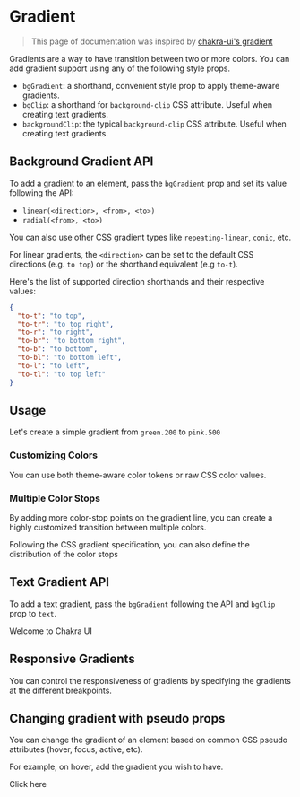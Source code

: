 
<Meta
  title="UI Docs / Gradient"
  description="Learn how to use gradients. Gradients are a way to transition between two or more colors."
/>

# Gradient

> This page of documentation was inspired by [chakra-ui's gradient](https://chakra-ui.com/docs/features/gradient)

Gradients are a way to have transition between two or more colors. You can add
gradient support using any of the following style props.

- `bgGradient`: a shorthand, convenient style prop to apply theme-aware
  gradients.
- `bgClip`: a shorthand for `background-clip` CSS attribute. Useful when
  creating text gradients.
- `backgroundClip`: the typical `background-clip` CSS attribute. Useful when
  creating text gradients.

## Background Gradient API

To add a gradient to an element, pass the `bgGradient` prop and set its value
following the API:

- `linear(<direction>, <from>, <to>)`
- `radial(<from>, <to>)`

You can also use other CSS gradient types like `repeating-linear`, `conic`, etc.

For linear gradients, the `<direction>` can be set to the default CSS directions
(e.g. `to top`) or the shorthand equivalent (e.g `to-t`).

Here's the list of supported direction shorthands and their respective values:

```json
{
  "to-t": "to top",
  "to-tr": "to top right",
  "to-r": "to right",
  "to-br": "to bottom right",
  "to-b": "to bottom",
  "to-bl": "to bottom left",
  "to-l": "to left",
  "to-tl": "to top left"
}
```

## Usage

Let's create a simple gradient from `green.200` to `pink.500`

<Canvas isExpanded>
  <Box w="100%" h="200px" bgGradient="linear(to-r, green.200, pink.500)" />
</Canvas>

### Customizing Colors

You can use both theme-aware color tokens or raw CSS color values.

<Canvas isExpanded>
  <Box w="100%" h="200px" bgGradient="linear(to-l, #7928CA, #FF0080)" />
</Canvas>

### Multiple Color Stops

By adding more color-stop points on the gradient line, you can create a highly
customized transition between multiple colors.

<Canvas isExpanded>
  <Box
    w="100%"
    h="200px"
    bgGradient="linear(to-r, gray.400, yellow.400, pink.200)"
  />
</Canvas>

Following the CSS gradient specification, you can also define the distribution
of the color stops

<Canvas isExpanded>
  <Box
    w="100%"
    h="200px"
    bgGradient="linear(red.100 0%, orange.100 25%, yellow.100 50%)"
  />
</Canvas>

## Text Gradient API

To add a text gradient, pass the `bgGradient` following the API and `bgClip`
prop to `text`.

<Canvas isExpanded>
  <Text
    bgGradient="linear(to-l, #7928CA, #FF0080)"
    bgClip="text"
    fontSize="6xl"
    fontWeight="extrabold"
  >
    Welcome to Chakra UI
  </Text>
</Canvas>

## Responsive Gradients

You can control the responsiveness of gradients by specifying the gradients at
the different breakpoints.

<Canvas isExpanded>
  <Box
    w="100%"
    h="200px"
    bgGradient={[
      "linear(to-tr, teal.300, yellow.400)",
      "linear(to-t, blue.200, teal.500)",
      "linear(to-b, orange.100, purple.300)",
    ]}
  />
</Canvas>

## Changing gradient with pseudo props

You can change the gradient of an element based on common CSS pseudo attributes
(hover, focus, active, etc).

For example, on hover, add the gradient you wish to have.

<Canvas isExpanded>
  <Box
    as="button"
    p={4}
    color="white"
    fontWeight="bold"
    borderRadius="md"
    bgGradient="linear(to-r, teal.500, green.500)"
    _hover={{
      bgGradient: "linear(to-r, red.500, yellow.500)",
    }}
  >
    Click here
  </Box>
</Canvas>
